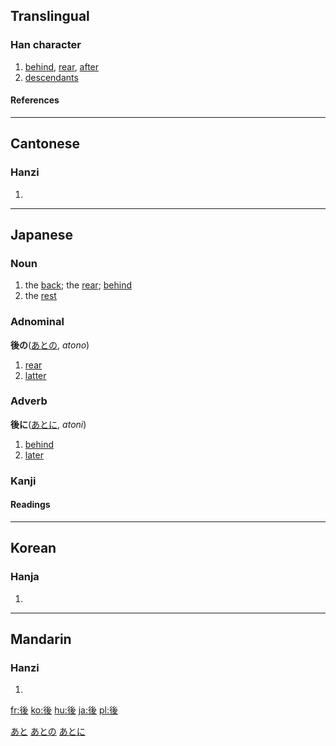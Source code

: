 {{see|后}}

==Translingual==
===Han character===
{{Han char|rn=60|rad=彳|as=06|sn=9|four=2224<sub>7</sub>|canj=竹人女戈水 (HOVIE)}}
# [[behind]], [[rear]], [[after]]
# [[descendant]]s
====References====
{{Han ref|kx=0366.180|dkj=10098|dj=0688.010|hdz=20822.030|uh=5F8C|ud=24460|bh=ABE1|bd=44001}}
----
==Cantonese==
===Hanzi===
{{yue-hanzi|jyut=|y=hau6}}
# {{defn|Cantonese}}
----
==Japanese==
[[Category:1000_Japanese_basic_words|あと]]



===Noun===
{{ja-noun|k|count=|hira=あと|kata=|rom=ato|kanji=|kyu=|shin=|hidx=}}
# the [[back]]; the [[rear]]; [[behind]]
# the [[rest]]

=== Adnominal ===
'''後の'''([[あと]]の, ''atono'')
# [[rear]]
# [[latter]]
[[Category:Japanese adnominals|あとの]]
=== Adverb ===
'''後に'''([[あと]]に, ''atoni'')
# [[behind]]
# [[later]]
[[Category:Japanese adverbs|あとに]]

===Kanji===
{{ja-kanji|grade=2|rs=彳06}}
====Readings====
{{ja-readings|on=[[ご]] ([[go]]), [[こう]] ([[kō]])|kun=[[おくれる]] ([[後れる]], [[okureru]]), [[のち]] ([[nochi]]), [[あと]] ([[ato]])}}
----
==Korean==
===Hanja===
{{ko-hanja|hangeul=[[후]]|eumhun=|rv=hu|mr=hu|y=hwu}}
# {{defn|Korean}}
----
==Mandarin==
===Hanzi===
{{cmn-hanzi|sim=后|pin=[[hòu]] (hou4)|wg=hou<sup>4</sup>}}
# {{defn|Mandarin}}

[[fr:後]]
[[ko:後]]
[[hu:後]]
[[ja:後]]
[[pl:後]]